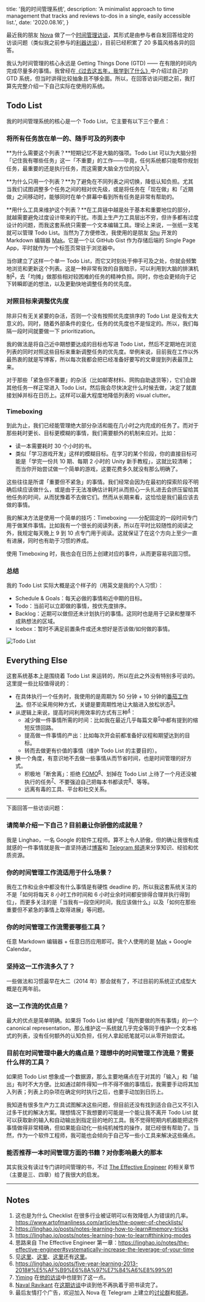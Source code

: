   title: '我的时间管理系统',
  description: 'A minimalist approach to time management that tracks and reviews to-dos in a single, easily accessible list.',
  date: '2020.08.16',
}

最近我的朋友 [Nova](https://www.douban.com/people/casa_nova/) 做了一个[时间管理访谈](https://blogcn.acacess.com/tms-interview-index)，其形式是由参与者自发回答给定的访谈问题（类似我之前参与的[利器访谈](https://linghao.io/posts/liqi-interview)），目前已经积累了 20 多篇风格各异的回答。

我认为时间管理的核心永远是 Getting Things Done (GTD) —— 在有限的时间内完成尽量多的事情。我曾经在[《过去这五年，我学到了什么》](https://linghao.io/posts/five-year-learning-2013-2018)中介绍过自己的 GTD 系统，但当时讲得比较抽象且不够全面。所以，在回答访谈问题之前，我打算先完整介绍一下自己实际在使用的系统。

## Todo List

我的时间管理系统的核心是一个 Todo List，它主要有以下三个要点：

### 将所有任务放在单一的、随手可及的列表中

**为什么需要这个列表？**短期记忆不是大脑的强项。Todo List 可以为大脑分担「记住我有哪些任务」这一「不重要」的工作——毕竟，任何系统都只能帮你规划任务，最重要的还是执行任务，而这需要大脑全方位的投入<sup>[1](#notes)</sup>。

**为什么只用一个列表？**为了避免在不同列表之间切换，降低认知负担。尤其当我们试图调整多个任务之间的相对优先级，或是将任务在「现在做」和「近期做」之间移动时，能够同时在单个屏幕中看到所有任务是非常有帮助的。

**用什么工具来维护这个列表？**在工具链中越是处于基本和重要地位的部分，就越需要避免过度设计带来的干扰。市面上生产力工具层出不穷，但许多都有过度设计的问题，而我这套系统只需要一个文本编辑工具。理论上来说，一张纸一支笔就可以管理 Todo List。当然为了方便修改，我使用的是朋友 [Shu](https://shud.in/) 开发的 Markdown 编辑器 [Mak](https://inns.studio/mak/)。它是一个以 GitHub Gist 作为存储后端的 Single Page App，平时就作为一个标签页常驻于浏览器中。

当你建立了这样一个单一 Todo List，而它又时刻处于伸手可及之处，你就会频繁地浏览和更新这个列表。这是一种非常有效的自我暗示，可以利用到大脑的排演机制<sup>[2](#notes)</sup>，去「均摊」做那些相对较困难的任务的精神负担。同时，你也会更倾向于记下转瞬即逝的想法，以及更勤快地调整任务的优先度。

### 对照目标来调整优先度

除非只有无关紧要的杂活，否则一个没有按照优先度排序的 Todo List 是没有太大意义的。同时，随着外部条件的变化，任务的优先度也不是恒定的。所以，我们每隔一段时间就要做一下 prioritization。

我的做法是将自己近中期想要达成的目标也写进 Todo List，然后不定期地在浏览列表的同时对照这些目标来重新调整任务的优先度。举例来说，目前我在工作以外最热衷的就是写博客，所以每次我都会把已经准备好要写的文章提到列表最顶上来。

对于那些「紧急但不重要」的杂活（比如邮寄材料、网购自助退货等），它们会跟其他任务一样正常进入 Todo List，然后我会尽快决定什么时候去做，决定了就直接划掉并标在日历上。这样可以最大程度地降低列表的 visual clutter。

### Timeboxing

到此为止，我们已经能管理绝大部分杂活和能在几小时之内完成的任务了。而对于那些耗时更长、目标更模糊的事情，我们需要额外的机制来应对。比如：

- 读一本需要耗时 30 个小时的书。
- 类似「学习游戏开发」这样的模糊目标。在学习的某个阶段，你的直接目标可能是「学完一份共 10 期、每期 2 小时的 Unity 新手教程」，这就比较清晰；而当你开始尝试做一个简单的游戏，这要花费多久就没有那么明确了。

这些往往是所谓「重要但不紧急」的事情。我们经常会因为在最初的探索阶段不明确后续应该做什么，或是由于无法准确估计耗时从而担心一头扎进去会挤压留给其他任务的时间，从而犹豫着不去做它们。然而从长期来看，这恰恰是我们最应该去做的事情。

我的解决方法是使用一个简单的技巧：Timeboxing ——分配固定的一段时间专门用于做某件事情。比如我有一个很长的阅读列表，所以在平时比较随性的阅读之外，我规定每天晚上 9 到 10 点专门用于阅读。这就保证了在这个方向上至少一直有进展，同时也有助于习惯的养成。

使用 Timeboxing 时，我也会在日历上创建对应的事件，从而更容易巩固习惯。

### 总结

我的 Todo List 实际大概是这个样子的（用英文是我的个人习惯）：

- Schedule & Goals：每天必做的事情和近中期的目标。
- Todo：当前可以立即做的事情，按优先度排序。
- Backlog：近期可以做但还未计划执行的事情。这同时也是用于记录和整理不成熟想法的区域。
- Icebox：暂时不满足前置条件或还未想好是否该做/如何做的事情。

![Todo List](https://cdn.linghao.vercel.app/assets/tms-example.png)

## Everything Else

这套系统基本上是围绕着 Todo List 来运转的，所以在此之外没有特别多可谈的。这里提一些比较值得说的：

- 在具体执行一个任务时，我使用的是周期为 50 分钟 + 10 分钟的[番茄工作法](https://zh.wikipedia.org/wiki/%E7%95%AA%E8%8C%84%E5%B7%A5%E4%BD%9C%E6%B3%95)。但不论采用何种方式，关键是要周期性地让大脑进入放松状态<sup>[3](#notes)</sup>。
- 从逻辑上来说，提高时间利用效率的方式有三种<sup>[4](#notes)</sup>：
  - 减少做一件事情所需的时间：比如我在最近几乎每篇文章<sup>[5](#notes)</sup>中都有提到的缩短反馈回路。
  - 提高做一件事情的产出：比如每次开会前都准备好议程和期望达到的目标。
  - 转而去做更有价值的事情（维护 Todo List 的主要目的）。
- 换一个角度，有意识地不去做一些事情从而节省时间，也是时间管理的好方式。
  - 积极地「断舍离」：拒绝 [FOMO](https://en.wikipedia.org/wiki/Fear_of_missing_out)<sup>[6](#notes)</sup>、划掉在 Todo List 上待了一个月还没被执行的任务<sup>[7](#notes)</sup>、不要强迫自己把每本书都读完<sup>[8](#notes)</sup>、等等。
  - 远离有毒的工具、平台和社交关系。

---

下面回答一些访谈问题：

### 请简单介绍一下自己？目前最让你骄傲的成就是？

我是 Linghao，一名 Google 的软件工程师。算不上令人骄傲，但的确让我很有成就感的一件事情就是我一直坚持通过[博客](https://linghao.io/)和 [Telegram 频道](https://t.me/s/LinghaoCh)来分享知识、经验和优质资源。

### 你的时间管理工作流适用于什么场景？

我在工作和业余中都没有什么事情是有硬性 deadline 的，所以我这套系统关注的不是「如何将每天 8 小时工作时间和 6 小时业余时间都安排得合理并执行得到位」，而更多关注的是「当我有一段空闲时间，我应该做什么」以及「如何在那些重要但不紧急的事情上取得进展」等问题。

### 你的时间管理工作流需要哪些工具？

任意 Markdown 编辑器 + 任意日历应用即可。我个人使用的是 [Mak](https://inns.studio/mak/) + Google Calendar。

### 坚持这一工作流多久了？

一些做法和习惯最早在大二（2014 年）那会就有了，不过目前的系统正式成型大概是在两年前。

### 这一工作流的优点是？

最大的优点是简单明确。如果将 Todo List 维护成「我所要做的所有事情」的一个 canonical representation，那么维护这一系统就几乎完全等同于维护一个文本格式的列表，没有任何额外的认知负担，任何人拿起纸笔就可以从零开始尝试。

### 目前在时间管理中最大的痛点是？理想中的时间管理工作流是？需要什么样的工具？

如果把 Todo List 想象成一个数据源，那么主要地痛点在于对其的「输入」和「输出」有时不大方便。比如通过邮件得知一件不得不做的事情后，我需要手动将其加入列表；列表上的杂项在确定何时执行之后，也要手动加到日历上。

我知道有很多生产力工具试图解决这些问题，但目前还没有找到适合自己又不引入过多干扰的解决方案。理想情况下我想要的可能是一个能让我不离开 Todo List 就可以获取新的输入和自动输出到指定目的地的工具。我不觉得短期内机器能把这件事情做得非常精确，但如果能自动化一些纯机械性的操作，就已经很有帮助了。当然，作为一个软件工程师，我可能也会倾向于自己写一些小工具来解决这些痛点。

### 能否推荐一本时间管理方面的书籍？对你影响最大的那本

其实我没有读过专门讲时间管理的书，不过 [The Effective Engineer](https://www.effectiveengineer.com/book) 的相关章节（主要是三、四章）给了我很大的启发。

---

## Notes

1. 这也是为什么 Checklist 在很多行业被证明可以有效降低人为错误的几率。https://www.artofmanliness.com/articles/the-power-of-checklists/
2. https://linghao.io/posts/notes-learning-how-to-learn#memory-tricks
3. https://linghao.io/posts/notes-learning-how-to-learn#thinking-modes
4. 思路来自 The Effective Engineer 第一章：https://linghao.io/notes/the-effective-engineer#systematically-increase-the-leverage-of-your-time
5. 见[这里](https://linghao.io/posts/programming-vs-software-engineering#%E9%99%8D%E4%BD%8E%E7%8A%AF%E9%94%99%E6%88%90%E6%9C%AC)、[这里](https://linghao.io/posts/grow-at-google-02#%E9%87%8D%E8%A6%81%E7%9A%84%E4%BA%8B%E6%83%85%E8%AF%B4%E4%B8%A4%E9%81%8D)、[这里](https://linghao.io/posts/grow-at-google-01#getting-feedback-early-and-often)还有[这里](https://linghao.io/posts/five-year-learning-2013-2018#%E5%BB%BA%E7%AB%8B%E9%AB%98%E6%95%88%E7%9A%84%E5%8F%8D%E9%A6%88%E5%9B%9E%E8%B7%AF)。
6. https://linghao.io/posts/five-year-learning-2013-2018#%E5%AF%B9%E6%8A%97%E7%84%A6%E8%99%91
7. [Yiming](https://yiming.dev/about/) 在[他的访谈](https://blogcn.acacess.com/shi-jian-guan-li-fang-tan-020-yi-mu-biao-wei-zhong-xin-de-shi-jian-guan-li-zhe-xue)中也提到了这一点。
8. [Naval Ravikant](https://en.wikipedia.org/wiki/Naval_Ravikant) 在[这期访谈](https://fs.blog/knowledge-project/naval-ravikant/)中谈到他不再执着于把书读完了。
9. 最后友情打个广告，欢迎加入 Nova 在 Telegram 上建立的[讨论群](https://t.me/tms_discuss)和[频道](https://t.me/tms_ur_way)。